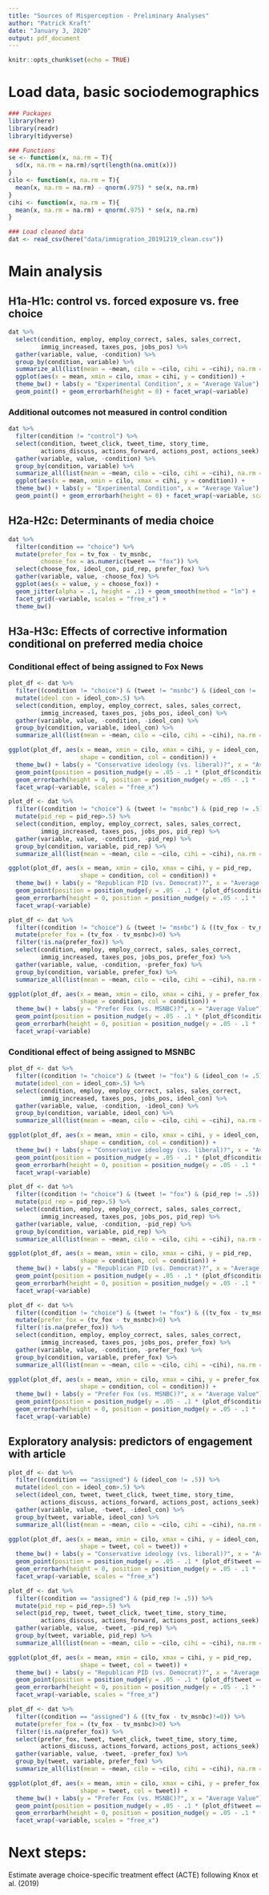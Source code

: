 ```yaml
---
title: "Sources of Misperception - Preliminary Analyses"
author: "Patrick Kraft"
date: "January 3, 2020"
output: pdf_document
---
```


```r
knitr::opts_chunk$set(echo = TRUE)
```

# Load data, basic sociodemographics

```r
### Packages
library(here)
library(readr)
library(tidyverse)

### Functions
se <- function(x, na.rm = T){
  sd(x, na.rm = na.rm)/sqrt(length(na.omit(x)))
}
cilo <- function(x, na.rm = T){
  mean(x, na.rm = na.rm) - qnorm(.975) * se(x, na.rm)
}
cihi <- function(x, na.rm = T){
  mean(x, na.rm = na.rm) + qnorm(.975) * se(x, na.rm)
}

### Load cleaned data
dat <- read_csv(here("data/immigration_20191219_clean.csv"))
```



# Main analysis


## H1a-H1c: control vs. forced exposure vs. free choice

```r
dat %>%
  select(condition, employ, employ_correct, sales, sales_correct, 
         immig_increased, taxes_pos, jobs_pos) %>% 
  gather(variable, value, -condition) %>%
  group_by(condition, variable) %>%
  summarize_all(list(mean = ~mean, cilo = ~cilo, cihi = ~cihi), na.rm = T) %>%
  ggplot(aes(x = mean, xmin = cilo, xmax = cihi, y = condition)) + 
  theme_bw() + labs(y = "Experimental Condition", x = "Average Value") +
  geom_point() + geom_errorbarh(height = 0) + facet_wrap(~variable)
```


### Additional outcomes not measured in control condition

```r
dat %>%
  filter(condition != "control") %>%
  select(condition, tweet_click, tweet_time, story_time, 
         actions_discuss, actions_forward, actions_post, actions_seek) %>% 
  gather(variable, value, -condition) %>%
  group_by(condition, variable) %>%
  summarize_all(list(mean = ~mean, cilo = ~cilo, cihi = ~cihi), na.rm = T) %>%
  ggplot(aes(x = mean, xmin = cilo, xmax = cihi, y = condition)) + 
  theme_bw() + labs(y = "Experimental Condition", x = "Average Value") +
  geom_point() + geom_errorbarh(height = 0) + facet_wrap(~variable, scales = "free_x")
```

## H2a-H2c: Determinants of media choice

```r
dat %>%
  filter(condition == "choice") %>%
  mutate(prefer_fox = tv_fox - tv_msnbc,
         choose_fox = as.numeric(tweet == "fox")) %>%
  select(choose_fox, ideol_con, pid_rep, prefer_fox) %>%
  gather(variable, value, -choose_fox) %>%
  ggplot(aes(x = value, y = choose_fox)) +
  geom_jitter(alpha = .1, height = .1) + geom_smooth(method = "lm") + 
  facet_grid(~variable, scales = "free_x") +
  theme_bw()
```


## H3a-H3c: Effects of corrective information conditional on preferred media choice


### Conditional effect of being assigned to Fox News

```r
plot_df <- dat %>%
  filter((condition != "choice") & (tweet != "msnbc") & (ideol_con != .5)) %>%
  mutate(ideol_con = ideol_con>.5) %>%
  select(condition, employ, employ_correct, sales, sales_correct, 
         immig_increased, taxes_pos, jobs_pos, ideol_con) %>% 
  gather(variable, value, -condition, -ideol_con) %>%
  group_by(condition, variable, ideol_con) %>%
  summarize_all(list(mean = ~mean, cilo = ~cilo, cihi = ~cihi), na.rm = T)

ggplot(plot_df, aes(x = mean, xmin = cilo, xmax = cihi, y = ideol_con, 
                    shape = condition, col = condition)) + 
  theme_bw() + labs(y = "Conservative ideology (vs. liberal)?", x = "Average Value") +
  geom_point(position = position_nudge(y = .05 - .1 * (plot_df$condition == "control"))) +
  geom_errorbarh(height = 0, position = position_nudge(y = .05 - .1 * (plot_df$condition == "control"))) + 
  facet_wrap(~variable, scales = "free_x")
```

```r
plot_df <- dat %>%
  filter((condition != "choice") & (tweet != "msnbc") & (pid_rep != .5)) %>%
  mutate(pid_rep = pid_rep>.5) %>%
  select(condition, employ, employ_correct, sales, sales_correct, 
         immig_increased, taxes_pos, jobs_pos, pid_rep) %>% 
  gather(variable, value, -condition, -pid_rep) %>%
  group_by(condition, variable, pid_rep) %>%
  summarize_all(list(mean = ~mean, cilo = ~cilo, cihi = ~cihi), na.rm = T)

ggplot(plot_df, aes(x = mean, xmin = cilo, xmax = cihi, y = pid_rep, 
                    shape = condition, col = condition)) + 
  theme_bw() + labs(y = "Republican PID (vs. Democrat)?", x = "Average Value") +
  geom_point(position = position_nudge(y = .05 - .1 * (plot_df$condition == "control"))) +
  geom_errorbarh(height = 0, position = position_nudge(y = .05 - .1 * (plot_df$condition == "control"))) + 
  facet_wrap(~variable)
```

```r
plot_df <- dat %>%
  filter((condition != "choice") & (tweet != "msnbc") & ((tv_fox - tv_msnbc)!=0)) %>%
  mutate(prefer_fox = (tv_fox - tv_msnbc)>0) %>%
  filter(!is.na(prefer_fox)) %>%
  select(condition, employ, employ_correct, sales, sales_correct, 
         immig_increased, taxes_pos, jobs_pos, prefer_fox) %>% 
  gather(variable, value, -condition, -prefer_fox) %>%
  group_by(condition, variable, prefer_fox) %>%
  summarize_all(list(mean = ~mean, cilo = ~cilo, cihi = ~cihi), na.rm = T)

ggplot(plot_df, aes(x = mean, xmin = cilo, xmax = cihi, y = prefer_fox, 
                    shape = condition, col = condition)) + 
  theme_bw() + labs(y = "Prefer Fox (vs. MSNBC)?", x = "Average Value") +
  geom_point(position = position_nudge(y = .05 - .1 * (plot_df$condition == "control"))) +
  geom_errorbarh(height = 0, position = position_nudge(y = .05 - .1 * (plot_df$condition == "control"))) + 
  facet_wrap(~variable)
```


### Conditional effect of being assigned to MSNBC

```r
plot_df <- dat %>%
  filter((condition != "choice") & (tweet != "fox") & (ideol_con != .5)) %>%
  mutate(ideol_con = ideol_con>.5) %>%
  select(condition, employ, employ_correct, sales, sales_correct, 
         immig_increased, taxes_pos, jobs_pos, ideol_con) %>% 
  gather(variable, value, -condition, -ideol_con) %>%
  group_by(condition, variable, ideol_con) %>%
  summarize_all(list(mean = ~mean, cilo = ~cilo, cihi = ~cihi), na.rm = T)

ggplot(plot_df, aes(x = mean, xmin = cilo, xmax = cihi, y = ideol_con, 
                    shape = condition, col = condition)) + 
  theme_bw() + labs(y = "Conservative ideology (vs. liberal)?", x = "Average Value") +
  geom_point(position = position_nudge(y = .05 - .1 * (plot_df$condition == "control"))) +
  geom_errorbarh(height = 0, position = position_nudge(y = .05 - .1 * (plot_df$condition == "control"))) + 
  facet_wrap(~variable)
```

```r
plot_df <- dat %>%
  filter((condition != "choice") & (tweet != "fox") & (pid_rep != .5)) %>%
  mutate(pid_rep = pid_rep>.5) %>%
  select(condition, employ, employ_correct, sales, sales_correct, 
         immig_increased, taxes_pos, jobs_pos, pid_rep) %>% 
  gather(variable, value, -condition, -pid_rep) %>%
  group_by(condition, variable, pid_rep) %>%
  summarize_all(list(mean = ~mean, cilo = ~cilo, cihi = ~cihi), na.rm = T)

ggplot(plot_df, aes(x = mean, xmin = cilo, xmax = cihi, y = pid_rep, 
                    shape = condition, col = condition)) + 
  theme_bw() + labs(y = "Republican PID (vs. Democrat)?", x = "Average Value") +
  geom_point(position = position_nudge(y = .05 - .1 * (plot_df$condition == "control"))) +
  geom_errorbarh(height = 0, position = position_nudge(y = .05 - .1 * (plot_df$condition == "control"))) + 
  facet_wrap(~variable)
```

```r
plot_df <- dat %>%
  filter((condition != "choice") & (tweet != "fox") & ((tv_fox - tv_msnbc)!=0)) %>%
  mutate(prefer_fox = (tv_fox - tv_msnbc)>0) %>%
  filter(!is.na(prefer_fox)) %>%
  select(condition, employ, employ_correct, sales, sales_correct, 
         immig_increased, taxes_pos, jobs_pos, prefer_fox) %>% 
  gather(variable, value, -condition, -prefer_fox) %>%
  group_by(condition, variable, prefer_fox) %>%
  summarize_all(list(mean = ~mean, cilo = ~cilo, cihi = ~cihi), na.rm = T)

ggplot(plot_df, aes(x = mean, xmin = cilo, xmax = cihi, y = prefer_fox, 
                    shape = condition, col = condition)) + 
  theme_bw() + labs(y = "Prefer Fox (vs. MSNBC)?", x = "Average Value") +
  geom_point(position = position_nudge(y = .05 - .1 * (plot_df$condition == "control"))) +
  geom_errorbarh(height = 0, position = position_nudge(y = .05 - .1 * (plot_df$condition == "control"))) + 
  facet_wrap(~variable)
```


## Exploratory analysis: predictors of engagement with article

```r
plot_df <- dat %>%
  filter((condition == "assigned") & (ideol_con != .5)) %>%
  mutate(ideol_con = ideol_con>.5) %>%
  select(ideol_con, tweet, tweet_click, tweet_time, story_time, 
         actions_discuss, actions_forward, actions_post, actions_seek) %>% 
  gather(variable, value, -tweet, -ideol_con) %>%
  group_by(tweet, variable, ideol_con) %>%
  summarize_all(list(mean = ~mean, cilo = ~cilo, cihi = ~cihi), na.rm = T)

ggplot(plot_df, aes(x = mean, xmin = cilo, xmax = cihi, y = ideol_con, 
                    shape = tweet, col = tweet)) + 
  theme_bw() + labs(y = "Conservative ideology (vs. liberal)?", x = "Average Value") +
  geom_point(position = position_nudge(y = .05 - .1 * (plot_df$tweet == "fox"))) +
  geom_errorbarh(height = 0, position = position_nudge(y = .05 - .1 * (plot_df$tweet == "fox"))) + 
  facet_wrap(~variable, scales = "free_x")
```

```r
plot_df <- dat %>%
  filter((condition == "assigned") & (pid_rep != .5)) %>%
  mutate(pid_rep = pid_rep>.5) %>%
  select(pid_rep, tweet, tweet_click, tweet_time, story_time, 
         actions_discuss, actions_forward, actions_post, actions_seek) %>% 
  gather(variable, value, -tweet, -pid_rep) %>%
  group_by(tweet, variable, pid_rep) %>%
  summarize_all(list(mean = ~mean, cilo = ~cilo, cihi = ~cihi), na.rm = T)

ggplot(plot_df, aes(x = mean, xmin = cilo, xmax = cihi, y = pid_rep, 
                    shape = tweet, col = tweet)) + 
  theme_bw() + labs(y = "Republican PID (vs. Democrat)?", x = "Average Value") +
  geom_point(position = position_nudge(y = .05 - .1 * (plot_df$tweet == "fox"))) +
  geom_errorbarh(height = 0, position = position_nudge(y = .05 - .1 * (plot_df$tweet == "fox"))) + 
  facet_wrap(~variable, scales = "free_x")
```

```r
plot_df <- dat %>%
  filter((condition == "assigned") & ((tv_fox - tv_msnbc)!=0)) %>%
  mutate(prefer_fox = (tv_fox - tv_msnbc)>0) %>%
  filter(!is.na(prefer_fox)) %>%
  select(prefer_fox, tweet, tweet_click, tweet_time, story_time, 
         actions_discuss, actions_forward, actions_post, actions_seek) %>%
  gather(variable, value, -tweet, -prefer_fox) %>%
  group_by(tweet, variable, prefer_fox) %>%
  summarize_all(list(mean = ~mean, cilo = ~cilo, cihi = ~cihi), na.rm = T)

ggplot(plot_df, aes(x = mean, xmin = cilo, xmax = cihi, y = prefer_fox, 
                    shape = tweet, col = tweet)) + 
  theme_bw() + labs(y = "Prefer Fox (vs. MSNBC)?", x = "Average Value") +
  geom_point(position = position_nudge(y = .05 - .1 * (plot_df$tweet == "fox"))) +
  geom_errorbarh(height = 0, position = position_nudge(y = .05 - .1 * (plot_df$tweet == "fox"))) + 
  facet_wrap(~variable, scales = "free_x")
```

# Next steps:

Estimate average choice-specific treatment effect (ACTE) following Knox et al. (2019) 
